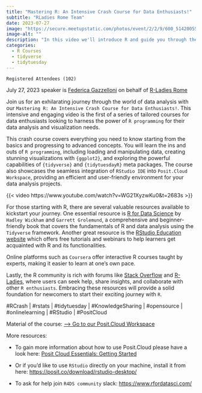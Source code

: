 ```yaml
---
title: "Mastering R: An Intensive Crash Course for Data Enthusiasts!"
subtitle: "RLadies Rome Team"
date: 2023-07-27
image: "https://secure.meetupstatic.com/photos/event/2/2/9/600_514200553.webp?w=750"
image-alt: ""
description: "In this video we'll introduce R and guide you through the steps for analyzing data from the #TidyTuesday project."
categories:
  - R Courses
  - tidyverse
  - tidytuesday
---
```


`Registered Attendees (102)`

July 27, 2023 speaker is [Federica Gazzelloni](https://federicagazzelloni.netlify.app/) on behalf of [R-Ladies Rome](https://rladiesrome.quarto.pub/website)

Join us for an exhilarating journey through the world of data analysis with our `Mastering R: An Intensive Crash Course for Data Enthusiasts!`. This intensive and engaging video is the first of a series of tailored courses for data enthusiasts looking to harness the power of `R programming` for their data analysis and visualization needs.

This crash course covers everything you need to know starting from the basics and progressing to advanced concepts. You will learn the ins and outs of `R programming`, including loading and manipulating data, creating stunning visualizations with `{ggplot2}`, and exploring the powerful capabilities of `{tidyverse}` and `{tidytuesdayR}` meta packages. The course also showcases the seamless integration of `RStudio IDE` into `Posit.Cloud Workspace`, providing an efficient and user-friendly environment for your data analysis projects.

{{< video https://www.youtube.com/watch?v=WG21XyzwKu0&t=2683s >}}


For those starting with R, there are several valuable resources available to kickstart your journey. One essential resource is [R for Data Science](https://r4ds.had.co.nz/) by `Hadley Wickham` and `Garrett Grolemund`, a comprehensive and beginner-friendly book that covers the fundamentals of R and data analysis using the `Tidyverse` framework. Another great resource is the [RStudio Education website](https://education.rstudio.com/learn/) which offers free tutorials and webinars to help learners get acquainted with R and its functionalities.

Online platforms such as `Coursera` offer interactive R courses taught by experts, making it easier to learn at one's own pace. 

Lastly, the R community is rich with forums like [Stack Overflow](https://stackoverflow.com/) and [R-Ladies](rladies.org), where users can seek help, share insights, and collaborate with other `R enthusiasts`. Embracing these resources will provide a solid foundation for newcomers to start their exciting journey with `R`.

#RCrash | #rstats | #tidytuesday | #KnowledgeSharing | #opensource | #onlinelearning | #RStudio | #PositCloud


Material of the course: [--> Go to our Posit.Cloud Workspace](https://posit.cloud/spaces/393298/join?access_code=JBFywQxui8vIu7kP399uv_YsuDnYlrfH-kwgyvLK)

More resources: 

- To gain more information about how to use Posit.Cloud please have a look here: [Posit Cloud Essentials: Getting Started](https://www.youtube.com/watch?v=-fzwm4ZhVQQ)

- Or if you'd like to use `RStudio` directly on your machine, install it from here: <https://posit.co/download/rstudio-desktop/>

- To ask for help join `R4DS community` slack: <https://www.rfordatasci.com/>


